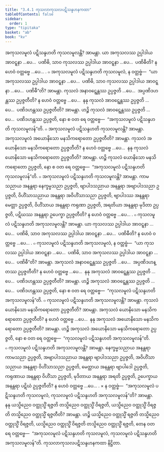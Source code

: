 ```yaml
---
title: "3.4.1 ကုသလာကုသလပဋိသန္ဒဟနကထာ"
tableOfContents: false
sidebar:
  order: 1
type: "tipitaka"
basket: "ab"
book: "kv"
---
```



<DynamicBreadcrumb />

<Division number="686" book="kv" e="ch" v="32" p="356">

<Paragraph number="2204" book="kv">
အကုသလမူလံ ပဋိသန္ဒဟတိ ကုသလမူလန္တိ? အာမန္တာ. ယာ အကုသလဿ ဥပ္ပါဒါယ အာဝဋ္ဋနာ …ပေ…  ပဏိဓိ, သာဝ ကုသလဿ ဥပ္ပါဒါယ အာဝဋ္ဋနာ …ပေ…  ပဏိဓီတိ? န ဟေဝံ ဝတ္တဗ္ဗေ …ပေ… .
</Paragraph>

<Paragraph number="2205" book="kv">
๐ အကုသလမူလံ ပဋိသန္ဒဟတိ ကုသလမူလံ, န ဝတ္တဗ္ဗံ—  “ယာ အကုသလဿ ဥပ္ပါဒါယ အာဝဋ္ဋနာ …ပေ…  ပဏိဓိ, သာဝ ကုသလဿ ဥပ္ပါဒါယ အာဝဋ္ဋနာ …ပေ…  ပဏိဓီ”တိ? အာမန္တာ. ကုသလံ အနာဝဋ္ဋေန္တဿ ဥပ္ပဇ္ဇတိ …ပေ…  အပ္ပဏိဒဟန္တဿ ဥပ္ပဇ္ဇတီတိ? န ဟေဝံ ဝတ္တဗ္ဗေ …ပေ…  နနု ကုသလံ အာဝဋ္ဋေန္တဿ ဥပ္ပဇ္ဇတိ …ပေ…  ပဏိဒဟန္တဿ ဥပ္ပဇ္ဇတီတိ? အာမန္တာ. ဟဉ္စိ ကုသလံ အာဝဋ္ဋေန္တဿ ဥပ္ပဇ္ဇတိ …ပေ…  ပဏိဒဟန္တဿ ဥပ္ပဇ္ဇတိ, နော စ ဝတ ရေ ဝတ္တဗ္ဗေ—  “အကုသလမူလံ ပဋိသန္ဒဟတိ ကုသလမူလန်”တိ.
</Paragraph>

</Division>
<Division number="687" book="kv" e="ch" v="32" p="356">

<Paragraph number="2206" book="kv">
๐ အကုသလမူလံ ပဋိသန္ဒဟတိ ကုသလမူလန္တိ? အာမန္တာ. အကုသလမူလံ အယောနိသော မနသိကရောတော ဥပ္ပဇ္ဇတီတိ? အာမန္တာ. ကုသလံ အယောနိသော မနသိကရောတော ဥပ္ပဇ္ဇတီတိ? န ဟေဝံ ဝတ္တဗ္ဗေ …ပေ…  နနု ကုသလံ ယောနိသော မနသိကရောတော ဥပ္ပဇ္ဇတီတိ? အာမန္တာ. ဟဉ္စိ ကုသလံ ယောနိသော မနသိကရောတော ဥပ္ပဇ္ဇတိ, နော စ ဝတ ရေ ဝတ္တဗ္ဗေ—  “အကုသလမူလံ ပဋိသန္ဒဟတိ ကုသလမူလန်”တိ.
</Paragraph>

<Paragraph number="2207" book="kv">
๐ အကုသလမူလံ ပဋိသန္ဒဟတိ ကုသလမူလန္တိ? အာမန္တာ. ကာမသညာယ အနန္တရာ နေက္ခမ္မသညာ ဥပ္ပဇ္ဇတိ, ဗျာပါဒသညာယ အနန္တရာ အဗျာပါဒသညာ ဥပ္ပဇ္ဇတိ, ဝိဟိံသာသညာယ အနန္တရာ အဝိဟိံသာသညာ ဥပ္ပဇ္ဇတိ, ဗျာပါဒဿ အနန္တရာ မေတ္တာ ဥပ္ပဇ္ဇတိ, ဝိဟိံသာယ အနန္တရာ ကရုဏာ ဥပ္ပဇ္ဇတိ, အရတိယာ အနန္တရာ မုဒိတာ ဥပ္ပဇ္ဇတိ, ပဋိဃဿ အနန္တရာ ဥပေက္ခာ ဥပ္ပဇ္ဇတီတိ? န ဟေဝံ ဝတ္တဗ္ဗေ …ပေ… .
</Paragraph>

</Division>
<Division number="688" book="kv" e="ch" v="32" p="356">

<Paragraph number="2208" book="kv">
๐ ကုသလမူလံ ပဋိသန္ဒဟတိ အကုသလမူလန္တိ? အာမန္တာ. ယာ ကုသလဿ ဥပ္ပါဒါယ အာဝဋ္ဋနာ …ပေ…  ပဏိဓိ, သာဝ အကုသလဿ ဥပ္ပါဒါယ အာဝဋ္ဋနာ …ပေ…  ပဏိဓီတိ? န ဟေဝံ ဝတ္တဗ္ဗေ …ပေ… .
</Paragraph>

<Paragraph number="2209" book="kv">
๐ ကုသလမူလံ ပဋိသန္ဒဟတိ အကုသလမူလံ, န ဝတ္တဗ္ဗံ—  “ယာ ကုသလဿ ဥပ္ပါဒါယ အာဝဋ္ဋနာ …ပေ…  ပဏိဓိ, သာဝ အကုသလဿ ဥပ္ပါဒါယ အာဝဋ္ဋနာ …ပေ…  ပဏိဓီ”တိ? အာမန္တာ. အကုသလံ အနာဝဋ္ဋေန္တဿ ဥပ္ပဇ္ဇတိ …ပေ…  အပ္ပဏိဒဟန္တဿ ဥပ္ပဇ္ဇတီတိ? န ဟေဝံ ဝတ္တဗ္ဗေ …ပေ…  နနု အကုသလံ အာဝဋ္ဋေန္တဿ ဥပ္ပဇ္ဇတိ …ပေ…  ပဏိဒဟန္တဿ ဥပ္ပဇ္ဇတီတိ? အာမန္တာ. ဟဉ္စိ အကုသလံ အာဝဋ္ဋေန္တဿ ဥပ္ပဇ္ဇတိ …ပေ…  ပဏိဒဟန္တဿ ဥပ္ပဇ္ဇတိ, နော စ ဝတ ရေ ဝတ္တဗ္ဗေ—  “ကုသလမူလံ ပဋိသန္ဒဟတိ အကုသလမူလန်”တိ.
</Paragraph>

</Division>
<Division number="689" book="kv" e="ch" v="32" p="357">

<Paragraph number="2210" book="kv">
๐ ကုသလမူလံ ပဋိသန္ဒဟတိ အကုသလမူလန္တိ? အာမန္တာ. ကုသလံ ယောနိသော မနသိကရောတော ဥပ္ပဇ္ဇတီတိ? အာမန္တာ. အကုသလံ ယောနိသော မနသိကရောတော ဥပ္ပဇ္ဇတီတိ? န ဟေဝံ ဝတ္တဗ္ဗေ …ပေ…  နနု အကုသလံ အယောနိသော မနသိကရောတော ဥပ္ပဇ္ဇတီတိ? အာမန္တာ. ဟဉ္စိ အကုသလံ အယောနိသော မနသိကရောတော ဥပ္ပဇ္ဇတိ, နော စ ဝတ ရေ ဝတ္တဗ္ဗေ—  “ကုသလမူလံ ပဋိသန္ဒဟတိ အကုသလမူလန်”တိ.
</Paragraph>

<Paragraph number="2211" book="kv">
๐ ကုသလမူလံ ပဋိသန္ဒဟတိ အကုသလမူလန္တိ? အာမန္တာ. နေက္ခမ္မသညာယ အနန္တရာ ကာမသညာ ဥပ္ပဇ္ဇတိ, အဗျာပါဒသညာယ အနန္တရာ ဗျာပါဒသညာ ဥပ္ပဇ္ဇတိ, အဝိဟိံသာသညာယ အနန္တရာ ဝိဟိံသာသညာ ဥပ္ပဇ္ဇတိ, မေတ္တာယ အနန္တရာ ဗျာပါဒေါ ဥပ္ပဇ္ဇတိ, ကရုဏာယ အနန္တရာ ဝိဟိံသာ ဥပ္ပဇ္ဇတိ, မုဒိတာယ အနန္တရာ အရတိ ဥပ္ပဇ္ဇတိ, ဥပေက္ခာယ အနန္တရာ ပဋိဃံ ဥပ္ပဇ္ဇတီတိ? န ဟေဝံ ဝတ္တဗ္ဗေ …ပေ… .
</Paragraph>

</Division>
<Division number="690" book="kv" e="ch" v="32" p="357">

<Paragraph number="2212" book="kv">
× န ဝတ္တဗ္ဗံ—  “အကုသလမူလံ ပဋိသန္ဒဟတိ ကုသလမူလံ, ကုသလမူလံ ပဋိသန္ဒဟတိ အကုသလမူလန်”တိ? အာမန္တာ. နနု ယသ္မိညေဝ ဝတ္ထုသ္မိံ ရဇ္ဇတိ တသ္မိညေဝ ဝတ္ထုသ္မိံ ဝိရဇ္ဇတိ, ယသ္မိညေဝ ဝတ္ထုသ္မိံ ဝိရဇ္ဇတိ တသ္မိညေဝ ဝတ္ထုသ္မိံ ရဇ္ဇတီတိ? အာမန္တာ. ဟဉ္စိ ယသ္မိညေဝ ဝတ္ထုသ္မိံ ရဇ္ဇတိ တသ္မိညေဝ ဝတ္ထုသ္မိံ ဝိရဇ္ဇတိ, ယသ္မိညေဝ ဝတ္ထုသ္မိံ ဝိရဇ္ဇတိ တသ္မိညေဝ ဝတ္ထုသ္မိံ ရဇ္ဇတိ, တေန ဝတ ရေ ဝတ္တဗ္ဗေ—  “အကုသလမူလံ ပဋိသန္ဒဟတိ ကုသလမူလံ, ကုသလမူလံ ပဋိသန္ဒဟတိ အကုသလမူလန်”တိ.

</Paragraph>
</Division>

<Paragraph number="2213" type="center" book="kv">
ကုသလာကုသလပဋိသန္ဒဟနကထာ နိဋ္ဌိတာ.
</Paragraph>